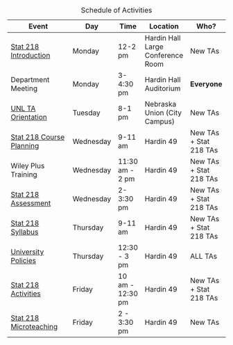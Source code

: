 | Event                                                                       | Day       | Time             | Location                          | Who?                   |
|-----------------------------------------------------------------------------|-----------|------------------|-----------------------------------|------------------------|
| [Stat 218 Introduction](01-introduction.qmd)                                | Monday    | 12-2 pm          | Hardin Hall Large Conference Room | New TAs                |
| Department Meeting                                                          | Monday    | 3-4:30 pm        | Hardin Hall Auditorium            | **Everyone**           |
| [UNL TA Orientation](https://events.unl.edu/gradstudies/2022/08/16/165120/) | Tuesday   | 8-1 pm           | Nebraska Union (City Campus)      | New TAs                |
| [Stat 218 Course Planning](02-course-planning.qmd)                          | Wednesday | 9-11 am          | Hardin 49                         | New TAs + Stat 218 TAs |
| Wiley Plus Training                                                         | Wednesday | 11:30 am - 2 pm  | Hardin 49                         | New TAs + Stat 218 TAs |
| [Stat 218 Assessment](03-assessment.qmd)                                    | Wednesday | 2-3:30 pm        | Hardin 49                         | New TAs + Stat 218 TAs |
| [Stat 218 Syllabus](04-syllabus.qmd)                                        | Thursday  | 9-11 am          | Hardin 49                         | New TAs + Stat 218 TAs |
| [University Policies](05-policies.qmd)                                      | Thursday  | 12:30 - 3 pm     | Hardin 49                         | ALL TAs                |
| [Stat 218 Activities](06-activities.qmd)                                    | Friday    | 10 am - 12:30 pm | Hardin 49                         | New TAs + Stat 218 TAs |
| [Stat 218 Microteaching](07-microteaching.qmd)                              | Friday    | 2 - 3:30 pm      | Hardin 49                         | New TAs                |

: Schedule of Activities
